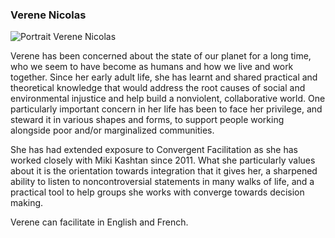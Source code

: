 
### Verene Nicolas

<img src="/img/verene_nicolas.jpg" alt="Portrait Verene Nicolas" className="round-image"/>

Verene has been concerned about the state of our planet for a long time, who we seem to have become as humans and how we live and work together. Since her early adult life, she has learnt and shared practical and theoretical knowledge that would address the root causes of social and environmental injustice and help build a nonviolent, collaborative world. One particularly important concern in her life has been to face her privilege, and steward it in various shapes and forms, to support people working alongside poor and/or marginalized communities.

She has had extended exposure to Convergent Facilitation as she has worked closely with Miki Kashtan since 2011. What she particularly values about it is the orientation towards integration that it gives her, a sharpened ability to listen to noncontroversial statements in many walks of life, and a practical tool to help groups she works with converge towards decision making.

Verene can facilitate in English and French.
